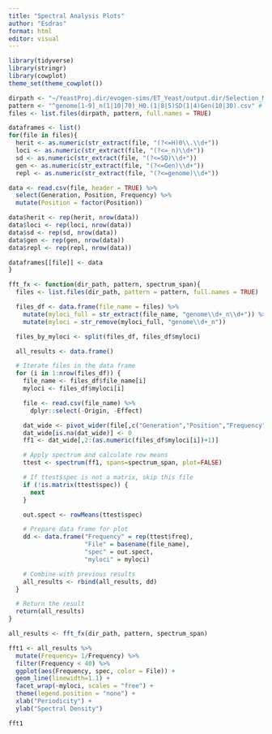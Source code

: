 ```yaml
---
title: "Spectral Analysis Plots"
author: "Esdras"
format: html
editor: visual
---
```


```r
library(tidyverse)
library(stringr)
library(cowplot)
theme_set(theme_cowplot())
```

```r
dirpath <- "~/YeastProj.dir/evogen-sims/ET_Yeast/output.dir/Selection_Models/WF.dir/SinFS.dir/"
pattern <- "^genome[1-9]_n(1|10|70)_H0.(1|8|5)SD(1|4)Gen(10|30).csv" # ^genome1_n(1|10|70)_H0.(1|8)SD(1|4)Gen(10|30).csv // ^genome1_n(1|10|70)_.*
files <- list.files(dirpath, pattern, full.names = TRUE)

dataframes <- list()
for(file in files){
  herit <- as.numeric(str_extract(file, "(?<=H)0\\.\\d+"))
  loci <- as.numeric(str_extract(file, "(?<=_n)\\d+"))
  sd <- as.numeric(str_extract(file, "(?<=SD)\\d+"))
  gen <- as.numeric(str_extract(file, "(?<=Gen)\\d+"))
  repl <- as.numeric(str_extract(file, "(?<=genome)\\d+"))

data <- read.csv(file, header = TRUE) %>% 
  select(Generation, Position, Frequency) %>% 
  mutate(Position = factor(Position))

data$herit <- rep(herit, nrow(data))
data$loci <- rep(loci, nrow(data))
data$sd <- rep(sd, nrow(data))
data$gen <- rep(gen, nrow(data))
data$repl <- rep(repl, nrow(data))

dataframes[[file]] <- data
}
```

```r

fft_fx <- function(dir_path, pattern, spectrum_span){
  files <- list.files(dir_path, pattern = pattern, full.names = TRUE)

  files_df <- data.frame(file_name = files) %>%
    mutate(myloci_full = str_extract(file_name, "genome\\d+_n\\d+")) %>%
    mutate(myloci = str_remove(myloci_full, "genome\\d+_n"))

  files_by_myloci <- split(files_df, files_df$myloci)

  all_results <- data.frame()

  # Iterate files in the data frame
  for (i in 1:nrow(files_df)) {
    file_name <- files_df$file_name[i]
    myloci <- files_df$myloci[i]

    file <- read.csv(file_name) %>% 
      dplyr::select(-Origin, -Effect)

    dat_wide <- pivot_wider(file[,c("Generation","Position","Frequency")], names_from=Position, values_from=Frequency)
    dat_wide[is.na(dat_wide)] <- 0
    ff1 <- dat_wide[,2:(as.numeric(files_df$myloci[i])+1)]

    # Apply spectrum and calculate row means
    ttest <- spectrum(ff1, spans=spectrum_span, plot=FALSE)

    # If ttest$spec is not a matrix, skip this file
    if (!is.matrix(ttest$spec)) {
      next
    }

    out.spect <- rowMeans(ttest$spec)

    # Prepare data frame for plot
    dd <- data.frame("Frequency" = rep(ttest$freq),
                     "File" = basename(file_name),
                     "spec" = out.spect,
                     "myloci" = myloci)

    # Combine with previous results
    all_results <- rbind(all_results, dd)
  }

  # Return the result
  return(all_results)
}

```

```r
all_results <- fft_fx(dir_path, pattern, spectrum_span)

fft1 <- all_results %>%
  mutate(Frequency= 1/Frequency) %>% 
  filter(Frequency < 40) %>% 
  ggplot(aes(Frequency, spec, color = File)) + 
  geom_line(linewidth=1.1) +
  facet_wrap(~myloci, scales = "free") + 
  theme(legend.position = "none") +
  xlab("Periodicity") +
  ylab("Spectral Density")

fft1
```
